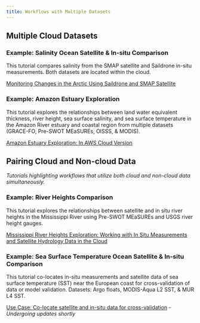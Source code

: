 ```yaml
---
title: Workflows with Multiple Datasets
---
```

## Multiple Cloud Datasets

### Example: Salinity Ocean Satellite & In-situ Comparison 

This tutorial compares salinity from the SMAP satellite and Saildrone in-situ measurements. Both datasets are located within the cloud.

[Monitoring Changes in the Arctic Using Saildrone and SMAP Satellite](../notebooks/meetings_workshops/arctic_2019.ipynb)

### Example: Amazon Estuary Exploration

This tutorial explores the relationships between land water equivalent thickness, river height, sea surface salinity, and sea surface temperature in the Amazon River estuary and coastal region from multiple datasets (GRACE-FO, Pre-SWOT MEaSUREs, OISSS, & MODIS).

[Amazon Estuary Exploration: In AWS Cloud Version](../notebooks/meetings_workshops/workshop_osm_2022/CloudAWS_AmazonRiver_Estuary_Exploration.ipynb)

## Pairing Cloud and Non-cloud Data 

*Tutorials highlighting workflows that utilize both cloud and non-cloud data simultaneously.*

### Example: River Heights Comparison

This tutorial explores the relationships between satellite and in situ river heights in the Mississippi River using Pre-SWOT MEaSUREs and USGS river height gauges.

[Mississippi River Heights Exploration: Working with In Situ Measurements and Satellite Hydrology Data in the Cloud](../notebooks/meetings_workshops/swot_ea_hackweek_2022/River_Heights_in_the_Cloud.ipynb)

### Example: Sea Surface Temperature Ocean Satellite & In-situ Comparison

This tutorial co-locates in-situ measurements and satellite data of sea surface temperature (SST) near the European coast for cross-validation of data or model validation. Datasets: Argo floats, MODIS-Aqua L2 SST, & MUR L4 SST.

[Use Case: Co-locate satellite and in-situ data for cross-validation](../notebooks/SWOT-EA-2021/Colocate_satellite_insitu_ocean.ipynb) - *Undergoing updates shortly*


